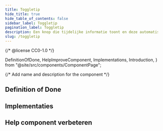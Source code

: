 ```yaml
---
title: Toggletip
hide_title: true
hide_table_of_contents: false
sidebar_label: Toggletip
pagination_label: Toggletip
description: Een knop die tijdelijke informatie toont en deze automatisch verbergt wanneer iets anders dan de knop wordt gebruikt.
slug: /toggletip
---
```


{/* @license CC0-1.0 */}

  DefinitionOfDone,
  HelpImproveComponent,
  Implementations,
  Introduction,
} from "@site/src/components/ComponentPage";

{/* Add name and description for the component */}


<Introduction component={component} headingLevel={1} description={description} />

## Definition of Done

<DefinitionOfDone component={component} headingLevel={3} />

## Implementaties

<Implementations component={component} headingLevel={3} />

## Help component verbeteren

<HelpImproveComponent component={component} headingLevel={3} />
